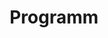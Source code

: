 ---
individual-type: "menu-page"
position: 1
id: 3
title: "Programm"
slug: "/program"
image: "img/program_hero_img.jpg"
status: ""
content: {"timelineItems" : [
    {"step": 1, "icon": "img/program_icon_sparkling_wine.jpg",  "text": "15:30 Uhr Sektempfang"},
    {"step": 2, "icon": "img/program_icon_rings.jpg",           "text": "16:30 Uhr Zeremonie"},
    {"step": 3, "icon": "img/program_icon_pics.jpg",            "text": "17:00 Uhr Fotos"},
    {"step": 4, "icon": "img/program_icon_fire.jpg",            "text": "17:30 Uhr Grillieren & essen"},
    {"step": 5, "icon": "img/program_icon_game.jpg",            "text": "20:00 Uhr Hochzeitsspiel"},
    {"step": 6, "icon": "img/program_icon_music.jpg",           "text": "20:30 Uhr Hochzeitstanz"},
    {"step": 7, "icon": "img/program_icon_night.jpg",           "text": "Feiern und tanzen bis in die Nacht"},
]}
---